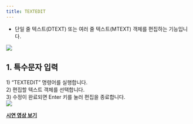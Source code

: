 ```yaml
---
title: TEXTEDIT
---
```



[image1]: ../../../../../assets/images/commands/textedit/image1.png
[image2]: ../../../../../assets/images/commands/textedit/image2.png

* 단일 줄 텍스트(DTEXT) 또는 여러 줄 텍스트(MTEXT) 객체를 편집하는 기능입니다.

![][image1]

## **1\. 특수문자 입력**

1\) “TEXTEDIT” 명령어를 실행합니다.  
2\) 편집할 텍스트 객체를 선택합니다.  
3\) 수정이 완료되면 Enter 키를 눌러 편집을 종료합니다.  
![][image2]

[**<Icon name="youtube" class="emoji"/> 시연 영상 보기**]() 